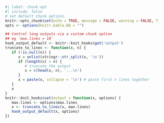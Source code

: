 <!-- Chunk option settings --> 

```r
#| label: chunk-opt
#| include: false
# set default chunk options
knitr::opts_chunk$set(echo = TRUE, message = FALSE, warning = FALSE, fig.align="center", fig.pos = "H")
opts <- options(knitr.kable.NA = "")
```

<!-- Define chunk option `max.lines` --> 
<!-- controls max lines printed --> 
```r
## Control long outputs via a custom chunk option
## eg `max.lines = 10`
hook_output_default <- knitr::knit_hooks$get('output')
truncate_to_lines <- function(x, n) {
   if (!is.null(n)) {
      x = unlist(stringr::str_split(x, '\n'))
      if (length(x) > n) {
         # truncate the output
         x = c(head(x, n), '...\n')
      }
      x = paste(x, collapse = '\n') # paste first n lines together
   }
   x
}
knitr::knit_hooks$set(output = function(x, options) {
   max.lines <- options$max.lines
   x <- truncate_to_lines(x, max.lines)
   hook_output_default(x, options)
})
```

